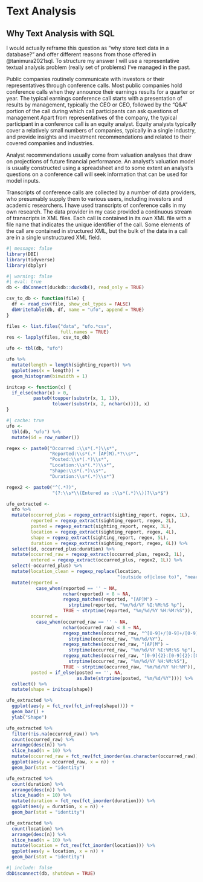 # Text Analysis

## Why Text Analysis with SQL

I would actually reframe this question as "why store text data in a database?" and offer different reasons from those offered in @tanimura2021sql.
To structure my answer I will use a representative textual analysis problem (really set of problems) I've managed in the past.

Public companies routinely communicate with investors or their representatives through conference calls.
Most public companies hold conference calls when they announce their earnings results for a quarter or year.
The typical earnings conference call starts with a presentation of results by management, typically the CEO or CEO, followed by the "Q&A" portion of the call during which call participants can ask questions of management
Apart from representatives of the company, the typical participant in a conference call is an equity analyst.
Equity analysts typically cover a relatively small numbers of companies, typically in a single industry, and provide insights and investment recommendations and related to their covered companies and industries.

Analyst recommendations usually come from valuation analyses that draw on projections of future financial performance.
An analyst's valuation model is usually constructed using a spreadsheet and to some extent an analyst's questions on a conference call will seek information that can be used for model inputs.

Transcripts of conference calls are collected by a number of data providers, who presumably supply them to various users, including investors and academic researchers.
I have used transcripts of conference calls in my own research.
The data provider in my case provided a continuous stream of transcripts in XML files.
Each call is contained in its own XML file with a file name that indicates the unique identifier of the call.
Some elements of the call are contained in structured XML, but the bulk of the data in a call are in a single unstructured XML field.

```r
#| message: false
library(DBI)
library(tidyverse)
library(dbplyr)
```

```r
#| warning: false
#| eval: true 
db <- dbConnect(duckdb::duckdb(), read_only = TRUE)

csv_to_db <- function(file) {
  df <- read_csv(file, show_col_types = FALSE)
  dbWriteTable(db, df, name = "ufo", append = TRUE)
}

files <- list.files("data", "ufo.*csv",
                    full.names = TRUE)
res <- lapply(files, csv_to_db)
```

```r
ufo <- tbl(db, "ufo")

ufo %>%
  mutate(length = length(sighting_report)) %>%
  ggplot(aes(x = length)) +
  geom_histogram(binwidth = 1)
```

```r
initcap <- function(x) {
  if_else(nchar(x) > 0,
          paste0(toupper(substr(x, 1, 1)),
                 tolower(substr(x, 2, nchar(x)))), x)
}
```

```r
#| cache: true
ufo <- 
  tbl(db, "ufo") %>% 
  mutate(id = row_number())

regex <- paste0("Occurred :\\s*(.*)\\s*",
                "Reported:\\s*(.* [AP]M).*?\\s*",
                "Posted:\\s*(.*)\\s*",
                "Location:\\s*(.*)\\s*",
                "Shape:\\s*(.*)\\s*",
                "Duration:\\s*(.*)\\s*")

regex2 <- paste0("^(.*?)",
                 "(?:\\s*\\(Entered as :\\s*(.*)\\))?\\s*$")

ufo_extracted <- 
  ufo %>%
  mutate(occurred_plus = regexp_extract(sighting_report, regex, 1L),
         reported = regexp_extract(sighting_report, regex, 2L),
         posted = regexp_extract(sighting_report, regex, 3L),
         location = regexp_extract(sighting_report, regex, 4L),
         shape = regexp_extract(sighting_report, regex, 5L),
         duration = regexp_extract(sighting_report, regex, 6L)) %>%
  select(id, occurred_plus:duration) %>%
  mutate(occurred_raw = regexp_extract(occurred_plus, regex2, 1L),
         entered = regexp_extract(occurred_plus, regex2, 1L)) %>%
  select(-occurred_plus) %>%
  mutate(location_clean = regexp_replace(location, 
                                         "(outside of|close to)", "near")) %>%
  mutate(reported = 
           case_when(reported == '' ~ NA,
                     nchar(reported) < 8 ~ NA,
                     regexp_matches(reported, "[AP]M") ~
                       strptime(reported, "%m/%d/%Y %I:%M:%S %p"),
                     TRUE ~ strptime(reported, "%m/%d/%Y %H:%M:%S")),
         occurred = 
           case_when(occurred_raw == '' ~ NA,
                     nchar(occurred_raw) < 8 ~ NA,
                     regexp_matches(occurred_raw, "^[0-9]+/[0-9]+/[0-9]{4}$") ~
                       strptime(occurred_raw, "%m/%d/%Y"),
                     regexp_matches(occurred_raw, "[AP]M") ~
                       strptime(occurred_raw, "%m/%d/%Y %I:%M:%S %p"),
                     regexp_matches(occurred_raw, "[0-9]{2}:[0-9]{2}:[0-9]{2}") ~
                       strptime(occurred_raw, "%m/%d/%Y %H:%M:%S"),
                     TRUE ~ strptime(occurred_raw, "%m/%d/%Y %H:%M")),
         posted = if_else(posted == '', NA, 
                          as.Date(strptime(posted, "%m/%d/%Y")))) %>%
  collect() %>%
  mutate(shape = initcap(shape)) 
```

```r
ufo_extracted %>%
  ggplot(aes(y = fct_rev(fct_infreq(shape)))) +
  geom_bar() +
  ylab("Shape")
```

```r
ufo_extracted %>%
  filter(!is.na(occurred_raw)) %>%
  count(occurred_raw) %>%
  arrange(desc(n)) %>%
  slice_head(n = 10) %>%
  mutate(occurred_raw = fct_rev(fct_inorder(as.character(occurred_raw)))) %>%
  ggplot(aes(y = occurred_raw, x = n)) +
  geom_bar(stat = "identity")
```


```r
ufo_extracted %>%
  count(duration) %>%
  arrange(desc(n)) %>%
  slice_head(n = 10) %>%
  mutate(duration = fct_rev(fct_inorder(duration))) %>%
  ggplot(aes(y = duration, x = n)) +
  geom_bar(stat = "identity")
```

```r
ufo_extracted %>%
  count(location) %>%
  arrange(desc(n)) %>%
  slice_head(n = 10) %>%
  mutate(location = fct_rev(fct_inorder(location))) %>%
  ggplot(aes(y = location, x = n)) +
  geom_bar(stat = "identity")
```

```r
#| include: false
dbDisconnect(db, shutdown = TRUE)
```
